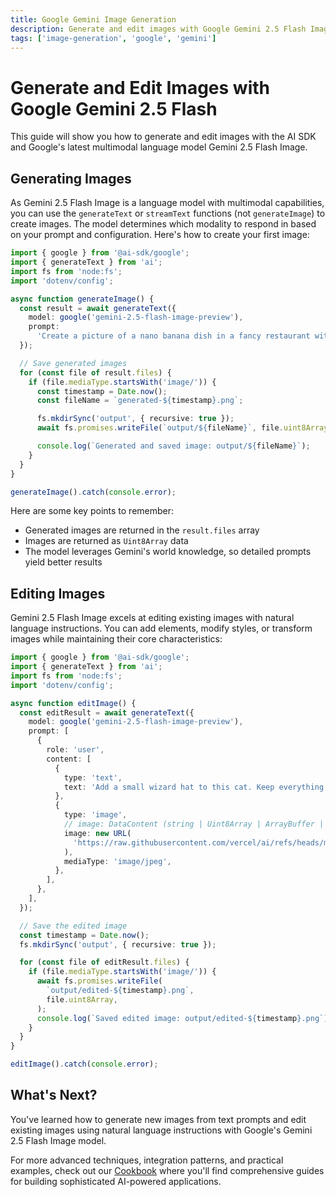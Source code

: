 ```yaml
---
title: Google Gemini Image Generation
description: Generate and edit images with Google Gemini 2.5 Flash Image using the AI SDK.
tags: ['image-generation', 'google', 'gemini']
---
```


# Generate and Edit Images with Google Gemini 2.5 Flash

This guide will show you how to generate and edit images with the AI SDK and Google's latest multimodal language model Gemini 2.5 Flash Image.

## Generating Images

As Gemini 2.5 Flash Image is a language model with multimodal capabilities, you can use the `generateText` or `streamText` functions (not `generateImage`) to create images. The model determines which modality to respond in based on your prompt and configuration. Here's how to create your first image:

```ts
import { google } from '@ai-sdk/google';
import { generateText } from 'ai';
import fs from 'node:fs';
import 'dotenv/config';

async function generateImage() {
  const result = await generateText({
    model: google('gemini-2.5-flash-image-preview'),
    prompt:
      'Create a picture of a nano banana dish in a fancy restaurant with a Gemini theme',
  });

  // Save generated images
  for (const file of result.files) {
    if (file.mediaType.startsWith('image/')) {
      const timestamp = Date.now();
      const fileName = `generated-${timestamp}.png`;

      fs.mkdirSync('output', { recursive: true });
      await fs.promises.writeFile(`output/${fileName}`, file.uint8Array);

      console.log(`Generated and saved image: output/${fileName}`);
    }
  }
}

generateImage().catch(console.error);
```

Here are some key points to remember:

- Generated images are returned in the `result.files` array
- Images are returned as `Uint8Array` data
- The model leverages Gemini's world knowledge, so detailed prompts yield better results

## Editing Images

Gemini 2.5 Flash Image excels at editing existing images with natural language instructions. You can add elements, modify styles, or transform images while maintaining their core characteristics:

```ts
import { google } from '@ai-sdk/google';
import { generateText } from 'ai';
import fs from 'node:fs';
import 'dotenv/config';

async function editImage() {
  const editResult = await generateText({
    model: google('gemini-2.5-flash-image-preview'),
    prompt: [
      {
        role: 'user',
        content: [
          {
            type: 'text',
            text: 'Add a small wizard hat to this cat. Keep everything else the same.',
          },
          {
            type: 'image',
            // image: DataContent (string | Uint8Array | ArrayBuffer | Buffer) or URL
            image: new URL(
              'https://raw.githubusercontent.com/vercel/ai/refs/heads/main/examples/ai-core/data/comic-cat.png',
            ),
            mediaType: 'image/jpeg',
          },
        ],
      },
    ],
  });

  // Save the edited image
  const timestamp = Date.now();
  fs.mkdirSync('output', { recursive: true });

  for (const file of editResult.files) {
    if (file.mediaType.startsWith('image/')) {
      await fs.promises.writeFile(
        `output/edited-${timestamp}.png`,
        file.uint8Array,
      );
      console.log(`Saved edited image: output/edited-${timestamp}.png`);
    }
  }
}

editImage().catch(console.error);
```

## What's Next?

You've learned how to generate new images from text prompts and edit existing images using natural language instructions with Google's Gemini 2.5 Flash Image model.

For more advanced techniques, integration patterns, and practical examples, check out our [Cookbook](/cookbook) where you'll find comprehensive guides for building sophisticated AI-powered applications.
